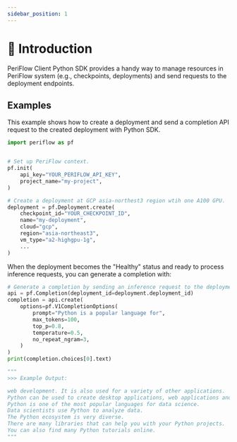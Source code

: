 ```yaml
---
sidebar_position: 1
---
```


# 👋 Introduction

PeriFlow Client Python SDK provides a handy way to manage resources in PeriFlow system (e.g., checkpoints, deployments) and send requests to the deployment endpoints.

## Examples

This example shows how to create a deployment and send a completion API request to the created deployment with Python SDK.

```python
import periflow as pf


# Set up PeriFlow context.
pf.init(
    api_key="YOUR_PERIFLOW_API_KEY",
    project_name="my-project",
)

# Create a deployment at GCP asia-northest3 region wtih one A100 GPU.
deployment = pf.Deployment.create(
    checkpoint_id="YOUR_CHECKPOINT_ID",
    name="my-deployment",
    cloud="gcp",
    region="asia-northeast3",
    vm_type="a2-highgpu-1g",
    ...
)
```

When the deployment becomes the "Healthy" status and ready to process inference requests, you can generate a completion with:

```python
# Generate a completion by sending an inference request to the deployment created above.
api = pf.Completion(deployment_id=deployment.deployment_id)
completion = api.create(
    options=pf.V1CompletionOptions(
        prompt="Python is a popular language for",
        max_tokens=100,
        top_p=0.8,
        temperature=0.5,
        no_repeat_ngram=3,
    )
)
print(completion.choices[0].text)

"""
>>> Example Output:

web development. It is also used for a variety of other applications.
Python can be used to create desktop applications, web applications and mobile applications as well.
Python is one of the most popular languages for data science.
Data scientists use Python to analyze data.
The Python ecosystem is very diverse.
There are many libraries that can help you with your Python projects.
You can also find many Python tutorials online.
"""
```
